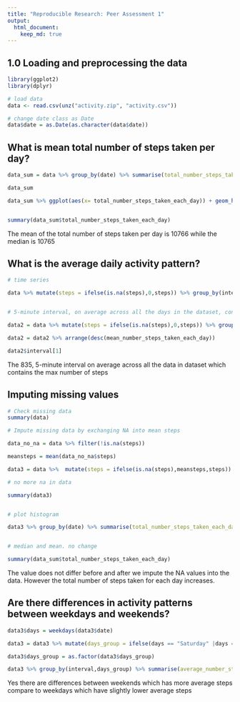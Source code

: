 ---
title: "Reproducible Research: Peer Assessment 1"
output: 
  html_document:
    keep_md: true
---


## 1.0 Loading and preprocessing the data

```{r, message=FALSE,warning=FALSE}

library(ggplot2)
library(dplyr)

# load data
data <- read.csv(unz("activity.zip", "activity.csv"))

# change date class as Date
data$date = as.Date(as.character(data$date))


```



## What is mean total number of steps taken per day?

```{r, message=FALSE,warning=FALSE}


data_sum = data %>% group_by(date) %>% summarise(total_number_steps_taken_each_day = sum(steps)) 

data_sum

data_sum %>% ggplot(aes(x= total_number_steps_taken_each_day)) + geom_histogram(binwidth = 2000)


summary(data_sum$total_number_steps_taken_each_day)

```

The mean of the total number of steps taken per day is 10766 while the median is 10765



## What is the average daily activity pattern?

```{r, message=FALSE,warning=FALSE}

# time series

data %>% mutate(steps = ifelse(is.na(steps),0,steps)) %>% group_by(interval) %>% summarise(average_number_steps_taken_each_day = mean(steps)) %>% ggplot(aes(x=interval,y=average_number_steps_taken_each_day)) + geom_line()


# 5-minute interval, on average across all the days in the dataset, contains the maximum number of steps

data2 = data %>% mutate(steps = ifelse(is.na(steps),0,steps)) %>% group_by(interval) %>% summarise(mean_number_steps_taken_each_day = mean(steps))

data2 = data2 %>% arrange(desc(mean_number_steps_taken_each_day))

data2$interval[1]

```

The 835,  5-minute interval on average across all the data in dataset which contains the max number of steps


## Imputing missing values

```{r, message=FALSE,warning=FALSE}


# Check missing data
summary(data)

# Impute missing data by exchanging NA into mean steps

data_no_na = data %>% filter(!is.na(steps))

meansteps = mean(data_no_na$steps)

data3 = data %>%  mutate(steps = ifelse(is.na(steps),meansteps,steps))

# no more na in data

summary(data3)


# plot histogram

data3 %>% group_by(date) %>% summarise(total_number_steps_taken_each_day = sum(steps)) %>% ggplot(aes(x= total_number_steps_taken_each_day)) + geom_histogram(binwidth = 2000)


# median and mean. no change

summary(data_sum$total_number_steps_taken_each_day)


```

The value does not differ before and after we impute the NA values into the data. However the total number of steps taken for each day increases.


## Are there differences in activity patterns between weekdays and weekends?

```{r, message=FALSE,warning=FALSE}

data3$days = weekdays(data3$date)

data3 = data3 %>% mutate(days_group = ifelse(days == "Saturday" |days == "Sundays","weekends","weekdays"))

data3$days_group = as.factor(data3$days_group)

data3 %>% group_by(interval,days_group) %>% summarise(average_number_steps_taken_each_day = mean(steps)) %>% ggplot(aes(x=interval,y=average_number_steps_taken_each_day)) + geom_line() + facet_grid(~days_group)


```

Yes there are differences between weekends which has more average steps compare to weekdays which have slightly lower average steps